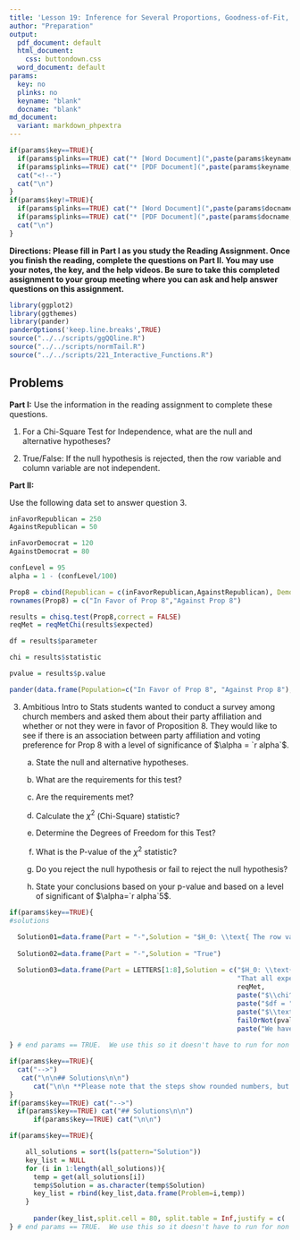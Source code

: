 ```yaml
---
title: 'Lesson 19: Inference for Several Proportions, Goodness-of-Fit, and Independence'
author: "Preparation"
output:
  pdf_document: default
  html_document:
    css: buttondown.css
  word_document: default
params:
  key: no
  plinks: no
  keyname: "blank"
  docname: "blank"
md_document:
  variant: markdown_phpextra
---
```


```r
if(params$key==TRUE){
  if(params$plinks==TRUE) cat("* [Word Document](",paste(params$keyname,"docx",sep="."),")\n")
  if(params$plinks==TRUE) cat("* [PDF Document](",paste(params$keyname,"pdf",sep="."),")\n")
  cat("<!--")
  cat("\n")
} 
if(params$key!=TRUE){
  if(params$plinks==TRUE) cat("* [Word Document](",paste(params$docname,"docx",sep="."),")\n")
  if(params$plinks==TRUE) cat("* [PDF Document](",paste(params$docname,"pdf",sep="."),")\n")
  cat("\n")
}
```

**Directions: Please fill in Part I as you study the Reading Assignment. Once you finish the reading, complete the questions on Part II. You may use your notes, the key, and the help videos. Be sure to take this completed assignment to your group meeting where you can ask and help answer questions on this assignment.**

```r
library(ggplot2)
library(ggthemes)
library(pander)
panderOptions('keep.line.breaks',TRUE)
source("../../scripts/ggQQline.R")
source("../../scripts/normTail.R")
source("../../scripts/221_Interactive_Functions.R")
```

## Problems

**Part I:**  Use the information in the reading assignment to complete these questions.

1.	For a Chi-Square Test for Independence, what are the null and alternative hypotheses?

2.	True/False: If the null hypothesis is rejected, then the row variable and column variable are not independent. 


**Part II:**  

Use the following data set to answer question 3.

```r
inFavorRepublican = 250
AgainstRepublican = 50

inFavorDemocrat = 120
AgainstDemocrat = 80

confLevel = 95
alpha = 1 - (confLevel/100)

Prop8 = cbind(Republican = c(inFavorRepublican,AgainstRepublican), Democrat = c(inFavorDemocrat,AgainstDemocrat))
rownames(Prop8) = c("In Favor of Prop 8","Against Prop 8")

results = chisq.test(Prop8,correct = FALSE)
reqMet = reqMetChi(results$expected)

df = results$parameter

chi = results$statistic

pvalue = results$p.value
```

```r
pander(data.frame(Population=c("In Favor of Prop 8", "Against Prop 8"), Republican=c(inFavorRepublican,AgainstRepublican),Democrat=c(inFavorDemocrat,AgainstDemocrat)))
```

3.	Ambitious Intro to Stats students wanted to conduct a survey among church members and asked them about their party affiliation and whether or not they were in favor of Proposition 8.  They would like to see if there is an association between party affiliation and voting preference for Prop 8 with a level of significance of $\alpha = `r alpha`$. 

    a. State the null and alternative hypotheses.

    b. What are the requirements for this test?

    c. Are the requirements met?

    d. Calculate the $\chi^2$ (Chi-Square) statistic?

    e. Determine the Degrees of Freedom for this Test?

    f. What is the P-value of the $\chi^2$ statistic?

    g. Do you reject the null hypothesis or fail to reject the null hypothesis?

    h. State your conclusions based on your p-value and based on a level of significant of $\alpha=`r alpha`5$. 

```r
if(params$key==TRUE){
#solutions

  Solution01=data.frame(Part = "-",Solution = "$H_0: \\text{ The row variable and the column variable are independent}$ \\\n $H_a: \\text{  The row variable and the column variable are not independent}$")
  
  Solution02=data.frame(Part = "-",Solution = "True")
  
  Solution03=data.frame(Part = LETTERS[1:8],Solution = c("$H_0: \\text{ Party affiliation and whether they were in favor or against Prop 8 are independent}$ \\\n $H_a: \\text{ Party affiliation and whether they were in favor or against Prop 8 are not independent}$",
                                                         "That all expected cell counts are greater than 5",
                                                         reqMet,
                                                         paste("$\\chi^2= ",round(chi,2),"$",sep = ""),
                                                         paste("$df = ",df,"$",sep = ""),
                                                         paste("$\\text{P-value} = ",round(pvalue,3),"$",sep = ""),
                                                         failOrNot(pvalue,alpha),
                                                         paste("We have ",sufficientOrNot(failOrNot(pvalue,alpha))," evidence to show that the party affiliation and the voters' views on Proposition 8 are not independent.")))
  
} # end params == TRUE.  We use this so it doesn't have to run for non answer key path. 
```


```r
if(params$key==TRUE){
  cat("-->")
   cat("\n\n## Solutions\n\n")
      cat("\n\n **Please note that the steps show rounded numbers, but that the final answers to the problems are calculated without rounding.**")
}
if(params$key==TRUE) cat("-->")
  if(params$key==TRUE) cat("## Solutions\n\n")
      if(params$key==TRUE) cat("\n\n")
```



```r
if(params$key==TRUE){

    all_solutions = sort(ls(pattern="Solution"))
    key_list = NULL
    for (i in 1:length(all_solutions)){
      temp = get(all_solutions[i])
      temp$Solution = as.character(temp$Solution)
      key_list = rbind(key_list,data.frame(Problem=i,temp))
    }
    
      pander(key_list,split.cell = 80, split.table = Inf,justify = c( 'center', 'left',"left"))
} # end params == TRUE.  We use this so it doesn't have to run for non answer key path.

```
